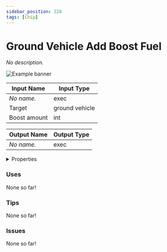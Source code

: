 ```yaml
---
sidebar_position: 228
tags: [Chip]
---
```


# Ground Vehicle Add Boost Fuel

*No description.*



![Example banner](./assets/dc78ca9e-29c4-4cba-a6cb-3ea87ffbe780.svg)

| Input Name | Input Type |
|-----------|-----------|
| *No name.* | exec |
| Target | ground vehicle |
| Boost amount | int |

| Output Name | Output Type |
|-----------|-----------|
| *No name.* | exec |


<details>
  <summary>Properties</summary>
  <div>
    <div>
    <table>
      <thead>
        <tr>
          <th>Is beta required?</th>
          <th>❌</th>
        </tr>
        <tr>
          <th>Is this chip a trolling risk?</th>
          <th>❌</th>
        </tr>
        <tr>
          <th>Chip UUPD</th>
          <th>._uuid</th>
        </tr>
      </thead>
    </table>
    </div>
  </div>
</details>

### Uses

None so far!

### Tips

None so far!

### Issues

None so far!